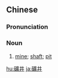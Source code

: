 {{also|矿井}}
==Chinese==
{{zh-forms|s=矿井}}

===Pronunciation===
{{zh-pron
|m=kuàngjǐng
|c=kong3 zeng2
|cat=n
}}

===Noun===
{{zh-noun}}

# [[mine]]; [[shaft]]; [[pit]]

{{zh-cat|Advanced}}

[[hu:礦井]]
[[ja:礦井]]